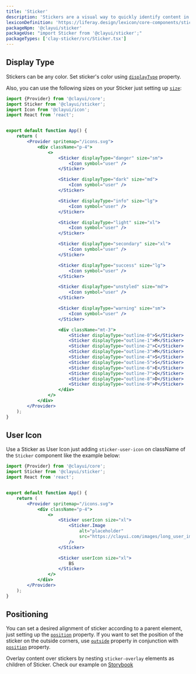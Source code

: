 ```yaml
---
title: 'Sticker'
description: 'Stickers are a visual way to quickly identify content in a different way than badges and labels.'
lexiconDefinition: 'https://liferay.design/lexicon/core-components/stickers/'
packageNpm: '@clayui/sticker'
packageUse: "import Sticker from '@clayui/sticker';"
packageTypes: ['clay-sticker/src/Sticker.tsx']
---
```


## Display Type

Stickers can be any color. Set sticker's color using [`displayType`](#api-displayType) property.

Also, you can use the following sizes on your Sticker just setting up [`size`](#api-size):

```jsx preview
import {Provider} from '@clayui/core';
import Sticker from '@clayui/sticker';
import Icon from '@clayui/icon';
import React from 'react';


export default function App() {
	return (
		<Provider spritemap="/icons.svg">
			<div className="p-4">
				<>
					<Sticker displayType="danger" size="sm">
						<Icon symbol="user" />
					</Sticker>

					<Sticker displayType="dark" size="md">
						<Icon symbol="user" />
					</Sticker>

					<Sticker displayType="info" size="lg">
						<Icon symbol="user" />
					</Sticker>

					<Sticker displayType="light" size="xl">
						<Icon symbol="user" />
					</Sticker>

					<Sticker displayType="secondary" size="xl">
						<Icon symbol="user" />
					</Sticker>

					<Sticker displayType="success" size="lg">
						<Icon symbol="user" />
					</Sticker>

					<Sticker displayType="unstyled" size="md">
						<Icon symbol="user" />
					</Sticker>

					<Sticker displayType="warning" size="sm">
						<Icon symbol="user" />
					</Sticker>

					<div className="mt-3">
						<Sticker displayType="outline-0">S</Sticker>
						<Sticker displayType="outline-1">M</Sticker>
						<Sticker displayType="outline-2">C</Sticker>
						<Sticker displayType="outline-3">M</Sticker>
						<Sticker displayType="outline-4">S</Sticker>
						<Sticker displayType="outline-5">S</Sticker>
						<Sticker displayType="outline-6">E</Sticker>
						<Sticker displayType="outline-7">Q</Sticker>
						<Sticker displayType="outline-8">D</Sticker>
						<Sticker displayType="outline-9">P</Sticker>
					</div>
				</>
			</div>
		</Provider>
	);
}
```

## User Icon

Use a Sticker as User Icon just adding `sticker-user-icon` on className of the `Sticker` component like the example below:

```jsx preview
import {Provider} from '@clayui/core';
import Sticker from '@clayui/sticker';
import React from 'react';


export default function App() {
	return (
		<Provider spritemap="/icons.svg">
			<div className="p-4">
				<>
					<Sticker userIcon size="xl">
						<Sticker.Image
							alt="placeholder"
							src="https://clayui.com/images/long_user_image.png"
						/>
					</Sticker>

					<Sticker userIcon size="xl">
						BS
					</Sticker>
				</>
			</div>
		</Provider>
	);
}
```

## Positioning

You can set a desired alignment of sticker according to a parent element, just setting up the [`position`](#api-position) property. If you want to set the position of the sticker on the outside corners, use [`outside`](#api-outside) property in conjunction with [`position`](#api-position) property.

Overlay content over stickers by nesting `sticker-overlay` elements as children of Sticker. Check our example on [Storybook](https://storybook.clayui.com/?path=/story/design-system-components-sticker--overlay)
